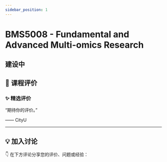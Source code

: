```yaml
---
sidebar_position: 1
---
```



# BMS5008 - Fundamental and Advanced Multi-omics Research

## 建设中

## **💬 课程评价**

### ✨ **精选评价**
<div className={commentStyles.commentBox}>
    <p className={commentStyles.commentText}>
        “期待你的评价。”
    </p>
    <p className={commentStyles.commentAuthor}>—— CityU</p>
</div>

---

## **💡 加入讨论**

👇 在下方评论分享您的评价、问题或经验：
<Utterances />
